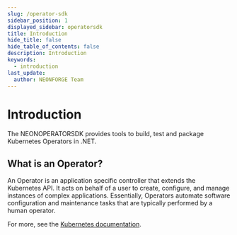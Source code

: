 ```yaml
---
slug: /operator-sdk
sidebar_position: 1
displayed_sidebar: operatorsdk
title: Introduction
hide_title: false
hide_table_of_contents: false
description: Introduction
keywords:
  - introduction
last_update:
  author: NEONFORGE Team
---
```



# Introduction

The NEONOPERATORSDK provides tools to build, test and package Kubernetes
Operators in .NET.

## What is an Operator?

An Operator is an application specific controller that extends the Kubernetes
API. It acts on behalf of a user to create, configure, and manage instances of
complex applications. Essentially, Operators automate software configuration and
maintenance tasks that are typically performed by a human operator.

For more, see the
[Kubernetes documentation](https://kubernetes.io/docs/concepts/extend-kubernetes/operator/).
